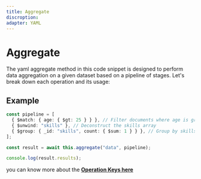 ---
title: Aggregate
discroption:
adapter: YAML
---

# Aggregate

The yaml aggregate method in this code snippet is designed to perform data aggregation on a given dataset based on a pipeline of stages. Let's break down each operation and its usage:

## Example

```ts
const pipeline = [
  { $match: { age: { $gt: 25 } } }, // Filter documents where age is greater than 25
  { $unwind: "skills" }, // Deconstruct the skills array
  { $group: { _id: "skills", count: { $sum: 1 } } }, // Group by skills and count occurrences
];

const result = await this.aggregate("data", pipeline);

console.log(result.results);
```

you can know more about the [**Operation Keys here**](/docs/cors/OPKs#AOPK)